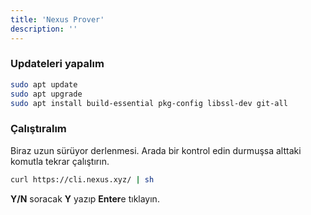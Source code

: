 ```yaml
---
title: 'Nexus Prover'
description: ''
---
```


### Updateleri yapalım

```bash
sudo apt update
sudo apt upgrade
sudo apt install build-essential pkg-config libssl-dev git-all
```

### Çalıştıralım

Biraz uzun sürüyor derlenmesi. Arada bir kontrol edin durmuşsa alttaki komutla tekrar çalıştırın.

```bash
curl https://cli.nexus.xyz/ | sh
```

**Y/N** soracak **Y** yazıp **Enter**e tıklayın.
